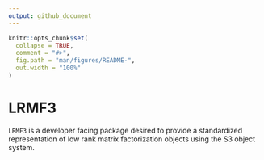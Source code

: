 ```yaml
---
output: github_document
---
```


<!-- README.md is generated from README.Rmd. Please edit that file -->

```r
knitr::opts_chunk$set(
  collapse = TRUE,
  comment = "#>",
  fig.path = "man/figures/README-",
  out.width = "100%"
)
```

# LRMF3

<!-- badges: start -->
<!-- badges: end -->

`LRMF3` is a developer facing package desired to provide a standardized representation of low rank matrix factorization objects using the S3 object system.
